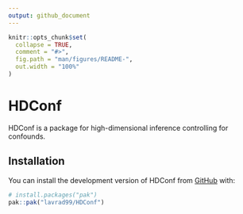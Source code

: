 ```yaml
---
output: github_document
---
```


<!-- README.md is generated from README.Rmd. Please edit that file -->

```r
knitr::opts_chunk$set(
  collapse = TRUE,
  comment = "#>",
  fig.path = "man/figures/README-",
  out.width = "100%"
)
```

# HDConf

<!-- badges: start -->
<!-- badges: end -->

HDConf is a package for high-dimensional inference controlling for confounds.

## Installation

You can install the development version of HDConf from [GitHub](https://github.com/) with:

``` r
# install.packages("pak")
pak::pak("lavrad99/HDConf")
```




